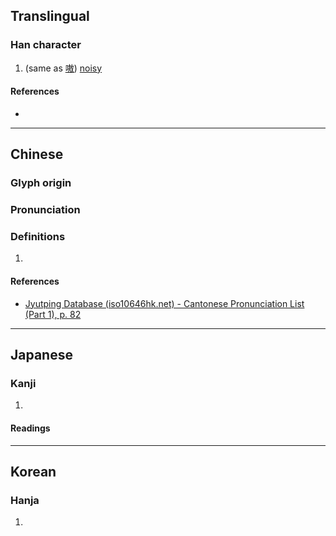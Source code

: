 {{character info}}
==Translingual==

===Han character===
{{Han char|rn=30|rad=口|as=11|sn=14|four=|canj=GKR,QKR|ids=⿱敖口}}

# (same as [[嗷]]) [[noisy]]

====References====
* {{Han ref|kx=0204.160|dkj=04143|dj=0426.360|hdz=10664.050|uh=55F8|ud=22008}}

----

==Chinese==
{{zh-forms}}

===Glyph origin===
{{Han etym}}

===Pronunciation===
{{zh-pron
|m=áo
|c=ngou4,ou4
|mc=y
|oc=y
|ma=
|cat=a
}}

===Definitions===
{{zh-hanzi}}

# {{rfdef|zh}}

====References====
* [http://www.iso10646hk.net/jp/document/download.jsp Jyutping Database (iso10646hk.net) - Cantonese Pronunciation List (Part 1), p. 82]

----

==Japanese==

===Kanji===
{{ja-kanji|grade=|rs=口11}}

# {{rfdef|ja|sort=口11}}

====Readings====
{{ja-readings|ごう}}

----

==Korean==

===Hanja===
{{ko-hanja|오}}

# {{rfdef|ko|sort=口11}}